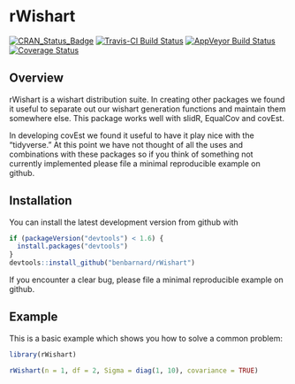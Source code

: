 
# rWishart

[![CRAN_Status_Badge](http://www.r-pkg.org/badges/version/rWishart)](https://cran.r-project.org/package=rWishart)
[![Travis-CI Build Status](https://travis-ci.org/BenBarnard/rWishart.svg?branch=master)](https://travis-ci.org/BenBarnard/rWishart)
[![AppVeyor Build Status](https://ci.appveyor.com/api/projects/status/github/BenBarnard/rWishart?branch=master&svg=true)](https://ci.appveyor.com/project/BenBarnard/rWishart)
[![Coverage Status](https://img.shields.io/codecov/c/github/BenBarnard/rWishart/master.svg)](https://codecov.io/github/BenBarnard/rWishart?branch=master)

## Overview

rWishart is a wishart distribution suite. In creating other packages we found it useful to separate out our wishart generation functions and maintain them somewhere else. This package works well with slidR, EqualCov and covEst.

In developing covEst we found it useful to have it play nice with the "tidyverse." At this point we have not thought of all the uses and combinations with these packages so if you think of something not currently implemented please file a minimal reproducible example on github.

## Installation

You can install the latest development version from github with

```r
if (packageVersion("devtools") < 1.6) {
  install.packages("devtools")
}
devtools::install_github("benbarnard/rWishart")
```

If you encounter a clear bug, please file a minimal reproducible example on github.

## Example

This is a basic example which shows you how to solve a common problem:

```r
library(rWishart)

rWishart(n = 1, df = 2, Sigma = diag(1, 10), covariance = TRUE)
```
